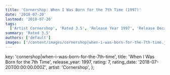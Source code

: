 ```yaml
---
title: 'Cornershop: When I Was Born for the 7th Time (1997)'
date: '2018-07-20'
lastmod: '2018-07-20'
tags:
  ['Artist Cornershop', 'Rated 3.5', 'Release Year 1997', 'Release Decade 1990']
summary: 'Rated 3.5'
authors: ['default']
images: ['/content/images/cornershop|when-i-was-born-for-the-7th-time.jpg']
---
```


  key: 'cornershop|when-i-was-born-for-the-7th-time',
  title: 'When I Was Born for the 7th Time',
  release_year: 1997,
  rating: 7,
  rating_date: '2018-07-20T00:00:00.000Z',
  artist: 'Cornershop',
};

<MusicRating data={data} />
